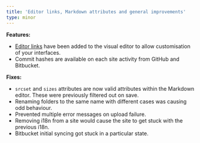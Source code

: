```yaml
---
title: 'Editor links, Markdown attributes and general improvements'
type: minor
---
```


**Features:**

* [Editor links](/documentation/edit/editing/html/#editor-links) have been added to the visual editor to allow customisation of your interfaces.
* Commit hashes are available on each site activity from GitHub and Bitbucket.


**Fixes:**

* `srcset` and `sizes` attributes are now valid attributes within the Markdown editor. These were previously filtered out on save.
* Renaming folders to the same name with different cases was causing odd behaviour.
* Prevented multiple error messages on upload failure.
* Removing i18n from a site would cause the site to get stuck with the previous i18n.
* Bitbucket initial syncing got stuck in a particular state.